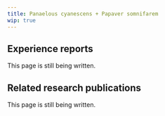 ---
title: Panaelous cyanescens + Papaver somnifarem
wip: true
---

## Experience reports

This page is still being written.

## Related research publications

This page is still being written.

